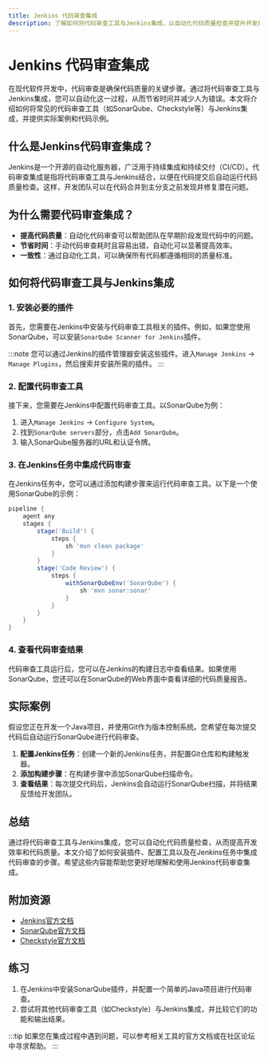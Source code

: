 ```yaml
---
title: Jenkins 代码审查集成
description: 了解如何将代码审查工具与Jenkins集成，以自动化代码质量检查并提升开发效率。本文适合初学者，包含详细步骤和实际案例。
---
```


# Jenkins 代码审查集成

在现代软件开发中，代码审查是确保代码质量的关键步骤。通过将代码审查工具与Jenkins集成，您可以自动化这一过程，从而节省时间并减少人为错误。本文将介绍如何将常见的代码审查工具（如SonarQube、Checkstyle等）与Jenkins集成，并提供实际案例和代码示例。

## 什么是Jenkins代码审查集成？

Jenkins是一个开源的自动化服务器，广泛用于持续集成和持续交付（CI/CD）。代码审查集成是指将代码审查工具与Jenkins结合，以便在代码提交后自动运行代码质量检查。这样，开发团队可以在代码合并到主分支之前发现并修复潜在问题。

## 为什么需要代码审查集成？

- **提高代码质量**：自动化代码审查可以帮助团队在早期阶段发现代码中的问题。
- **节省时间**：手动代码审查耗时且容易出错，自动化可以显著提高效率。
- **一致性**：通过自动化工具，可以确保所有代码都遵循相同的质量标准。

## 如何将代码审查工具与Jenkins集成

### 1. 安装必要的插件

首先，您需要在Jenkins中安装与代码审查工具相关的插件。例如，如果您使用SonarQube，可以安装`SonarQube Scanner for Jenkins`插件。

:::note
您可以通过Jenkins的插件管理器安装这些插件。进入`Manage Jenkins` -> `Manage Plugins`，然后搜索并安装所需的插件。
:::

### 2. 配置代码审查工具

接下来，您需要在Jenkins中配置代码审查工具。以SonarQube为例：

1. 进入`Manage Jenkins` -> `Configure System`。
2. 找到`SonarQube servers`部分，点击`Add SonarQube`。
3. 输入SonarQube服务器的URL和认证令牌。

### 3. 在Jenkins任务中集成代码审查

在Jenkins任务中，您可以通过添加构建步骤来运行代码审查工具。以下是一个使用SonarQube的示例：

```groovy
pipeline {
    agent any
    stages {
        stage('Build') {
            steps {
                sh 'mvn clean package'
            }
        }
        stage('Code Review') {
            steps {
                withSonarQubeEnv('SonarQube') {
                    sh 'mvn sonar:sonar'
                }
            }
        }
    }
}
```

### 4. 查看代码审查结果

代码审查工具运行后，您可以在Jenkins的构建日志中查看结果。如果使用SonarQube，您还可以在SonarQube的Web界面中查看详细的代码质量报告。

## 实际案例

假设您正在开发一个Java项目，并使用Git作为版本控制系统。您希望在每次提交代码后自动运行SonarQube进行代码审查。

1. **配置Jenkins任务**：创建一个新的Jenkins任务，并配置Git仓库和构建触发器。
2. **添加构建步骤**：在构建步骤中添加SonarQube扫描命令。
3. **查看结果**：每次提交代码后，Jenkins会自动运行SonarQube扫描，并将结果反馈给开发团队。

## 总结

通过将代码审查工具与Jenkins集成，您可以自动化代码质量检查，从而提高开发效率和代码质量。本文介绍了如何安装插件、配置工具以及在Jenkins任务中集成代码审查的步骤。希望这些内容能帮助您更好地理解和使用Jenkins代码审查集成。

## 附加资源

- [Jenkins官方文档](https://www.jenkins.io/doc/)
- [SonarQube官方文档](https://docs.sonarqube.org/latest/)
- [Checkstyle官方文档](https://checkstyle.sourceforge.io/)

## 练习

1. 在Jenkins中安装SonarQube插件，并配置一个简单的Java项目进行代码审查。
2. 尝试将其他代码审查工具（如Checkstyle）与Jenkins集成，并比较它们的功能和输出结果。

:::tip
如果您在集成过程中遇到问题，可以参考相关工具的官方文档或在社区论坛中寻求帮助。
:::